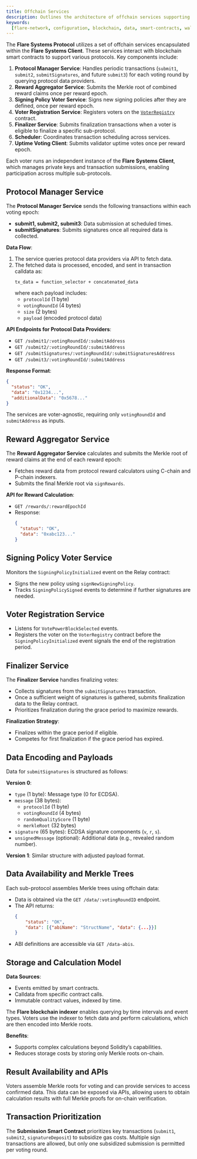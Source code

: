 ```yaml
---
title: Offchain Services
description: Outlines the architecture of offchain services supporting FSP.
keywords:
  [flare-network, configuration, blockchain, data, smart-contracts, wallets]
---
```


The **Flare Systems Protocol** utilizes a set of offchain services encapsulated within the **Flare Systems Client**. These services interact with blockchain smart contracts to support various protocols. Key components include:

1. **Protocol Manager Service**: Handles periodic transactions (`submit1`, `submit2`, `submitSignatures`, and future `submit3`) for each voting round by querying protocol data providers.
2. **Reward Aggregator Service**: Submits the Merkle root of combined reward claims once per reward epoch.
3. **Signing Policy Voter Service**: Signs new signing policies after they are defined, once per reward epoch.
4. **Voter Registration Service**: Registers voters on the [`VoterRegistry`](/network/fsp/solidity-reference/IVoterRegistry) contract.
5. **Finalizer Service**: Submits finalization transactions when a voter is eligible to finalize a specific sub-protocol.
6. **Scheduler**: Coordinates transaction scheduling across services.
7. **Uptime Voting Client**: Submits validator uptime votes once per reward epoch.

Each voter runs an independent instance of the **Flare Systems Client**, which manages private keys and transaction submissions, enabling participation across multiple sub-protocols.

## Protocol Manager Service

The **Protocol Manager Service** sends the following transactions within each voting epoch:

- **submit1, submit2, submit3**: Data submission at scheduled times.
- **submitSignatures**: Submits signatures once all required data is collected.

**Data Flow**:

1. The service queries protocol data providers via API to fetch data.
2. The fetched data is processed, encoded, and sent in transaction calldata as:
   ```
   tx_data = function_selector + concatenated_data
   ```
   where each payload includes:
   - `protocolId` (1 byte)
   - `votingRoundId` (4 bytes)
   - `size` (2 bytes)
   - `payload` (encoded protocol data)

**API Endpoints for Protocol Data Providers**:

- `GET /submit1/:votingRoundId/:submitAddress`
- `GET /submit2/:votingRoundId/:submitAddress`
- `GET /submitSignatures/:votingRoundId/:submitSignaturesAddress`
- `GET /submit3/:votingRoundId/:submitAddress`

**Response Format**:

```json
{
  "status": "OK",
  "data": "0x1234...",
  "additionalData": "0x5678..."
}
```

The services are voter-agnostic, requiring only `votingRoundId` and `submitAddress` as inputs.

## Reward Aggregator Service

The **Reward Aggregator Service** calculates and submits the Merkle root of reward claims at the end of each reward epoch:

- Fetches reward data from protocol reward calculators using C-chain and P-chain indexers.
- Submits the final Merkle root via `signRewards`.

**API for Reward Calculation**:

- `GET /rewards/:rewardEpochId`
- Response:
  ```json
  {
    "status": "OK",
    "data": "0xabc123..."
  }
  ```

## Signing Policy Voter Service

Monitors the `SigningPolicyInitialized` event on the Relay contract:

- Signs the new policy using `signNewSigningPolicy`.
- Tracks `SigningPolicySigned` events to determine if further signatures are needed.

## Voter Registration Service

- Listens for `VotePowerBlockSelected` events.
- Registers the voter on the `VoterRegistry` contract before the `SigningPolicyInitialized` event signals the end of the registration period.

## Finalizer Service

The **Finalizer Service** handles finalizing votes:

- Collects signatures from the `submitSignatures` transaction.
- Once a sufficient weight of signatures is gathered, submits finalization data to the Relay contract.
- Prioritizes finalization during the grace period to maximize rewards.

**Finalization Strategy**:

- Finalizes within the grace period if eligible.
- Competes for first finalization if the grace period has expired.

## Data Encoding and Payloads

Data for `submitSignatures` is structured as follows:

**Version 0**:

- `type` (1 byte): Message type (0 for ECDSA).
- `message` (38 bytes):
  - `protocolId` (1 byte)
  - `votingRoundId` (4 bytes)
  - `randomQualityScore` (1 byte)
  - `merkleRoot` (32 bytes)
- `signature` (65 bytes): ECDSA signature components (`v`, `r`, `s`).
- `unsignedMessage` (optional): Additional data (e.g., revealed random number).

**Version 1**: Similar structure with adjusted payload format.

## Data Availability and Merkle Trees

Each sub-protocol assembles Merkle trees using offchain data:

- Data is obtained via the `GET /data/:votingRoundID` endpoint.
- The API returns:
  ```json
  {
      "status": "OK",
      "data": [{"abiName": "StructName", "data": {...}}]
  }
  ```
- ABI definitions are accessible via `GET /data-abis`.

## Storage and Calculation Model

**Data Sources**:

- Events emitted by smart contracts.
- Calldata from specific contract calls.
- Immutable contract values, indexed by time.

The **Flare blockchain indexer** enables querying by time intervals and event types. Voters use the indexer to fetch data and perform calculations, which are then encoded into Merkle roots.

**Benefits**:

- Supports complex calculations beyond Solidity’s capabilities.
- Reduces storage costs by storing only Merkle roots on-chain.

## Result Availability and APIs

Voters assemble Merkle roots for voting and can provide services to access confirmed data. This data can be exposed via APIs, allowing users to obtain calculation results with full Merkle proofs for on-chain verification.

## Transaction Prioritization

The **Submission Smart Contract** prioritizes key transactions (`submit1`, `submit2`, `signatureDeposit`) to subsidize gas costs. Multiple sign transactions are allowed, but only one subsidized submission is permitted per voting round.
